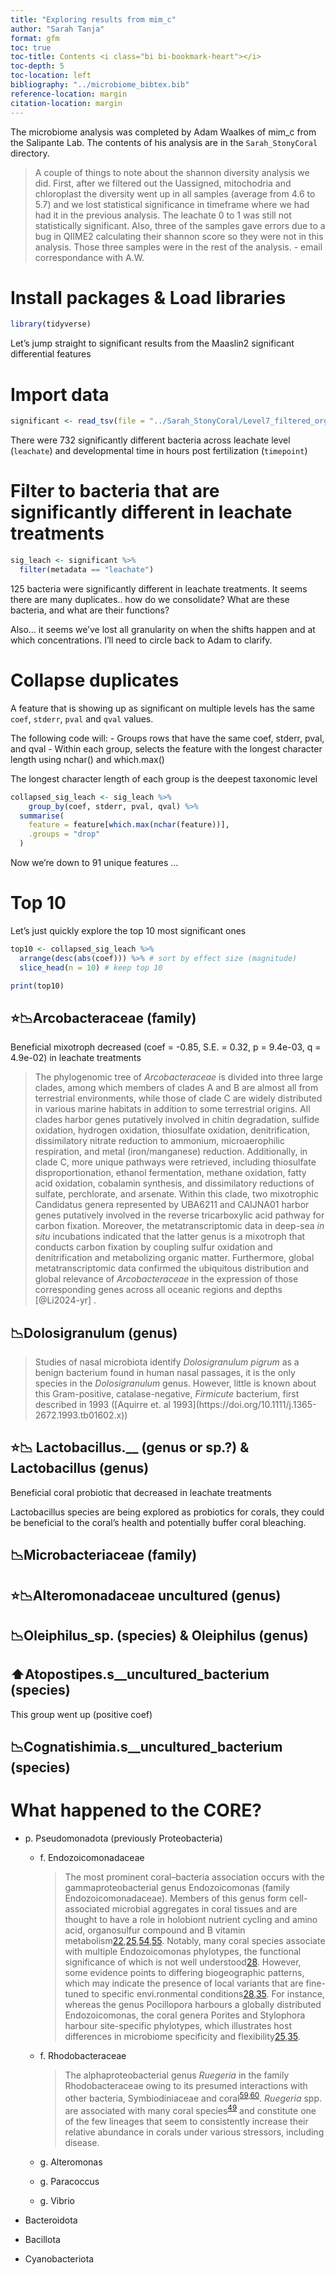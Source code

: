 ```yaml
---
title: "Exploring results from mim_c"
author: "Sarah Tanja"
format: gfm
toc: true
toc-title: Contents <i class="bi bi-bookmark-heart"></i>
toc-depth: 5
toc-location: left
bibliography: "../microbiome_bibtex.bib"
reference-location: margin
citation-location: margin
---
```


The microbiome analysis was completed by Adam Waalkes of mim_c from the Salipante Lab. The contents of his analysis are in the `Sarah_StonyCoral` directory.

> A couple of things to note about the shannon diversity analysis we did. First, after we filtered out the Uassigned, mitochodria and chloroplast the diversity went up in all samples (average from 4.6 to 5.7) and we lost statistical significance in timeframe where we had had it in the previous analysis. The leachate 0 to 1 was still not statistically significant. Also, three of the samples gave errors due to a bug in QIIME2 calculating their shannon score so they were not in this analysis. Those three samples were in the rest of the analysis. - email correspondance with A.W.

# Install packages & Load libraries

```r
library(tidyverse)
```

Let's jump straight to significant results from the Maaslin2 significant differential features

# Import data

```r
significant <- read_tsv(file = "../Sarah_StonyCoral/Level7_filtered_organism_output/significant_results.tsv")
```

There were 732 significantly different bacteria across leachate level (`leachate`) and developmental time in hours post fertilization (`timepoint`)

# Filter to bacteria that are significantly different in leachate treatments

```r
sig_leach <- significant %>% 
  filter(metadata == "leachate")
```

125 bacteria were significantly different in leachate treatments. It seems there are many duplicates.. how do we consolidate? What are these bacteria, and what are their functions?

Also... it seems we've lost all granularity on when the shifts happen and at which concentrations. I'll need to circle back to Adam to clarify.

# Collapse duplicates

A feature that is showing up as significant on multiple levels has the same `coef`, `stderr`, `pval` and `qval` values.

The following code will: - Groups rows that have the same coef, stderr, pval, and qval - Within each group, selects the feature with the longest character length using nchar() and which.max()

The longest character length of each group is the deepest taxonomic level

```r
collapsed_sig_leach <- sig_leach %>% 
    group_by(coef, stderr, pval, qval) %>%
  summarise(
    feature = feature[which.max(nchar(feature))],
    .groups = "drop"
  )
```

Now we're down to 91 unique features ...

# Top 10

Let's just quickly explore the top 10 most significant ones

```r
top10 <- collapsed_sig_leach %>% 
  arrange(desc(abs(coef))) %>% # sort by effect size (magnitude)
  slice_head(n = 10) # keep top 10     

print(top10)
```

## ⭐📉Arcobacteraceae (family)

::: callout-note
Beneficial mixotroph decreased (coef = -0.85, S.E. = 0.32, p = 9.4e-03, q = 4.9e-02) in leachate treatments
:::

> The phylogenomic tree of *Arcobacteraceae* is divided into three large clades, among which members of clades A and B are almost all from terrestrial environments, while those of clade C are widely distributed in various marine habitats in addition to some terrestrial origins. All clades harbor genes putatively involved in chitin degradation, sulfide oxidation, hydrogen oxidation, thiosulfate oxidation, denitrification, dissimilatory nitrate reduction to ammonium, microaerophilic respiration, and metal (iron/manganese) reduction. Additionally, in clade C, more unique pathways were retrieved, including thiosulfate disproportionation, ethanol fermentation, methane oxidation, fatty acid oxidation, cobalamin synthesis, and dissimilatory reductions of sulfate, perchlorate, and arsenate. Within this clade, two mixotrophic Candidatus genera represented by UBA6211 and CAIJNA01 harbor genes putatively involved in the reverse tricarboxylic acid pathway for carbon fixation. Moreover, the metatranscriptomic data in deep-sea *in situ* incubations indicated that the latter genus is a mixotroph that conducts carbon fixation by coupling sulfur oxidation and denitrification and metabolizing organic matter. Furthermore, global metatranscriptomic data confirmed the ubiquitous distribution and global relevance of *Arcobacteraceae* in the expression of those corresponding genes across all oceanic regions and depths [@Li2024-yr] .

## 📉Dolosigranulum (genus)

> Studies of nasal microbiota identify *Dolosigranulum pigrum* as a benign bacterium found in human nasal passages, it is the only species in the *Dolosigranulum* genus. However, little is known about this Gram-positive, catalase-negative, *Firmicute* bacterium, first described in 1993 (\[Aquirre et. al 1993\](https://doi.org/10.1111/j.1365-2672.1993.tb01602.x))

## ⭐📉 Lactobacillus.\_\_ (genus or sp.?) & Lactobacillus (genus)

::: callout-note
Beneficial coral probiotic that decreased in leachate treatments
:::

Lactobacillus species are being explored as probiotics for corals, they could be beneficial to the coral's health and potentially buffer coral bleaching. 

## 📉Microbacteriaceae (family)

## ⭐📉Alteromonadaceae uncultured (genus)

## 📉Oleiphilus_sp. (species) & Oleiphilus (genus)

## ⬆️Atopostipes.s\_\_uncultured_bacterium (species)

This group went up (positive coef)

## 📉Cognatishimia.s\_\_uncultured_bacterium (species)

# What happened to the CORE?

-   p\. Pseudomonadota (previously Proteobacteria)

    -   f\. Endozoicomonadaceae

        > The most prominent coral--bacteria association occurs with the gammaproteobacterial genus Endozoicomonas (family Endozoicomonadaceae). Members of this genus form cell-associated microbial aggregates in coral tissues and are thought to have a role in holobiont nutrient cycling and amino acid, organosulfur compound and B vitamin metabolism[22](https://www.nature.com/articles/s41579-024-01015-3#ref-CR22 "Pogoreutz, C. et al. Coral holobiont cues prime Endozoicomonas for a symbiotic lifestyle. ISME J. 16, 1883–1895 (2022)."),[25](https://www.nature.com/articles/s41579-024-01015-3#ref-CR25 "Hochart, C. et al. Ecology of Endozoicomonadaceae in three coral genera across the Pacific Ocean. Nat. Commun. 14, 3037 (2023)."),[54](https://www.nature.com/articles/s41579-024-01015-3#ref-CR54 "Neave, M. J., Michell, C. T., Apprill, A. & Voolstra, C. R. Endozoicomonas genomes reveal functional adaptation and plasticity in bacterial strains symbiotically associated with diverse marine hosts. Sci. Rep. 7, 40579 (2017)."),[55](https://www.nature.com/articles/s41579-024-01015-3#ref-CR55 "Tandon, K. et al. Comparative genomics: dominant coral-bacterium Endozoicomonas acroporae metabolizes dimethylsulfoniopropionate (DMSP). ISME J. 14, 1290–1303 (2020)."). Notably, many coral species associate with multiple Endozoicomonas phylotypes, the functional significance of which is not well understood[28](https://www.nature.com/articles/s41579-024-01015-3#ref-CR28 "Buitrago-López, C. et al. Disparate population and holobiont structure of pocilloporid corals across the Red Sea gradient demonstrate species-specific evolutionary trajectories. Mol. Ecol. 32, 2151–2173 (2023)."). However, some evidence points to differing biogeographic patterns, which may indicate the presence of local variants that are fine-tuned to specific envi.ronmental conditions[28](https://www.nature.com/articles/s41579-024-01015-3#ref-CR28 "Buitrago-López, C. et al. Disparate population and holobiont structure of pocilloporid corals across the Red Sea gradient demonstrate species-specific evolutionary trajectories. Mol. Ecol. 32, 2151–2173 (2023)."),[35](https://www.nature.com/articles/s41579-024-01015-3#ref-CR35 "Neave, M. J. et al. Differential specificity between closely related corals and abundant Endozoicomonas endosymbionts across global scales. ISME J. 11, 186–200 (2017)."). For instance, whereas the genus Pocillopora harbours a globally distributed Endozoicomonas, the coral genera Porites and Stylophora harbour site-specific phylotypes, which illustrates host differences in microbiome specificity and flexibility[25](https://www.nature.com/articles/s41579-024-01015-3#ref-CR25 "Hochart, C. et al. Ecology of Endozoicomonadaceae in three coral genera across the Pacific Ocean. Nat. Commun. 14, 3037 (2023)."),[35](https://www.nature.com/articles/s41579-024-01015-3#ref-CR35 "Neave, M. J. et al. Differential specificity between closely related corals and abundant Endozoicomonas endosymbionts across global scales. ISME J. 11, 186–200 (2017).").

    -   f\. Rhodobacteraceae

        > The alphaproteobacterial genus *Ruegeria* in the family Rhodobacteraceae owing to its presumed interactions with other bacteria, Symbiodiniaceae and coral^[59](https://www.nature.com/articles/s41579-024-01015-3#ref-CR59 "Raina, J.-B., Tapiolas, D., Willis, B. L. & Bourne, D. G. Coral-associated bacteria and their role in the biogeochemical cycling of sulfur. Appl. Environ. Microbiol. 75, 3492–3501 (2009)."),[60](https://www.nature.com/articles/s41579-024-01015-3#ref-CR60 "Nissimov, J., Rosenberg, E. & Munn, C. B. Antimicrobial properties of resident coral mucus bacteria of Oculina patagonica. FEMS Microbiol. Lett. 292, 210–215 (2009).")^. *Ruegeria* spp. are associated with many coral species^[49](https://www.nature.com/articles/s41579-024-01015-3#ref-CR49 "Huggett, M. J. & Apprill, A. Coral microbiome database: integration of sequences reveals high diversity and relatedness of coral-associated microbes. Environ. Microbiol. Rep. 11, 372–385 (2019).")^ and constitute one of the few lineages that seem to consistently increase their relative abundance in corals under various stressors, including disease.

    -   g\. Alteromonas

    -   g\. Paracoccus

    -   g\. Vibrio

-   Bacteroidota

-   Bacillota

-   Cyanobacteriota
